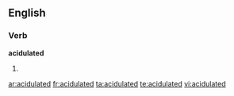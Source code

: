 
==English==

===Verb===
'''acidulated'''

# {{past of|[[acidulate]]}}

[[ar:acidulated]]
[[fr:acidulated]]
[[ta:acidulated]]
[[te:acidulated]]
[[vi:acidulated]]